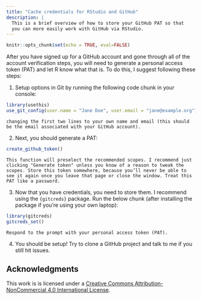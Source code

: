 ```yaml
---
title: "Cache credentials for RStudio and GitHub"
description: |
  This is a brief overview of how to store your GitHub PAT so that
  you can more easily work with GitHub via RStudio. 
---
```


```r
knitr::opts_chunk$set(echo = TRUE, eval=FALSE)
```

After you have signed up for a GitHub account and gone through all of the account verification steps, you will need to generate a personal access token (PAT) and let R know what that is. To do this, I suggest following these steps:

1. Setup options in Git by running the following code chunk in your console:

```r
library(usethis)
use_git_config(user.name = "Jane Doe", user.email = "jane@example.org")
```
    changing the first two lines to your own name and email (this should be the email associated with your GitHub account).

2. Next, you should generate a PAT:

```r
create_github_token()
```

    This function will preselect the recommended scopes. I recommend just clicking "Generate token" unless you know of a reason to tweak the scopes. Store this token somewhere, because you’ll never be able to see it again once you leave that page or close the window. Treat this PAT like a password.

3. Now that you have credentials, you need to store them. I recommend using the `{gitcreds}` package. Run the below chunk (after installing the package if you're using your own laptop):

```r
library(gitcreds)
gitcreds_set()
```

    Respond to the prompt with your personal access token (PAT).

4. You should be setup! Try to clone a GitHub project and talk to me if you still hit issues.


## Acknowledgments {.appendix}

This work is is licensed under a [Creative Commons Attribution-NonCommercial 4.0 International License](http://creativecommons.org/licenses/by-nc/4.0/).